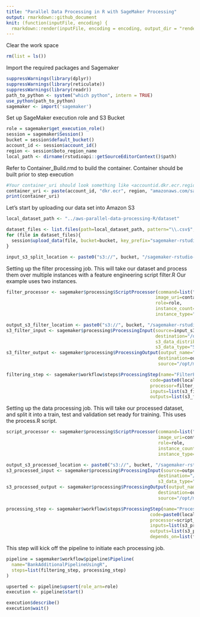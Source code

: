 ```yaml
---
title: "Parallel Data Processing in R with SageMaker Processing"
output: rmarkdown::github_document
knit: (function(inputFile, encoding) {
  rmarkdown::render(inputFile, encoding = encoding, output_dir = "rendered") })
---
```


Clear the work space

```r
rm(list = ls())
```

Import the required packages and Sagemaker 

```r
suppressWarnings(library(dplyr))
suppressWarnings(library(reticulate))
suppressWarnings(library(readr))
path_to_python <- system("which python", intern = TRUE)
use_python(path_to_python)
sagemaker <- import('sagemaker')
```
Set up SageMaker execution role and S3 Bucket

```r
role = sagemaker$get_execution_role()
session = sagemaker$Session()
bucket = session$default_bucket()
account_id <- session$account_id()
region <- session$boto_region_name
local_path <- dirname(rstudioapi::getSourceEditorContext()$path)
```


Refer to Container_Build.rmd to build the container. Container should be built prior to step execution 
```r
#Your container_uri should look something like <accountid.dkr.ecr.region.amazonaws.com/sagemaker-r-processing:1.0>
container_uri <- paste(account_id, "dkr.ecr", region, "amazonaws.com/sagemaker-r-parallel-processing:1.0", sep=".")
print(container_uri)
```

Let's start by uploading our data set into Amazon S3

```r
local_dataset_path <- "../aws-parallel-data-processing-R/dataset"

dataset_files <- list.files(path=local_dataset_path, pattern="\\.csv$", full.names=TRUE)
for (file in dataset_files){
  session$upload_data(file, bucket=bucket, key_prefix="sagemaker-rstudio-example/split")
}

input_s3_split_location <- paste0("s3://", bucket, "/sagemaker-rstudio-example/split")
```

Setting up the filter processing job. This will take our  dataset and process them over multiple instances with a feature engineering script filter.R Our example uses two instances.  

```r
filter_processor <- sagemaker$processing$ScriptProcessor(command=list("Rscript"),
                                                        image_uri=container_uri,
                                                        role=role,
                                                        instance_count=2L,
                                                        instance_type="ml.m5.large")

output_s3_filter_location <- paste0("s3://", bucket, "/sagemaker-rstudio-example/filtered")
s3_filter_input <- sagemaker$processing$ProcessingInput(source=input_s3_split_location,
                                                        destination="/opt/ml/processing/input",
                                                        s3_data_distribution_type="ShardedByS3Key",
                                                        s3_data_type="S3Prefix")
s3_filter_output <- sagemaker$processing$ProcessingOutput(output_name="bank-additional-full-filtered",
                                                         destination=output_s3_filter_location,
                                                         source="/opt/ml/processing/output")

filtering_step <- sagemaker$workflow$steps$ProcessingStep(name="FilterProcessingStep",
                                                      code=paste0(local_path, "/preprocessing/filter.R"),
                                                      processor=filter_processor,
                                                      inputs=list(s3_filter_input),
                                                      outputs=list(s3_filter_output))
```

Setting up the data processing  job. This will take our processed dataset, and split it into a train, test and validation set ready for training. This uses the process.R script. 

```r
script_processor <- sagemaker$processing$ScriptProcessor(command=list("Rscript"),
                                                         image_uri=container_uri,
                                                         role=role,
                                                         instance_count=1L,
                                                         instance_type="ml.m5.large")

output_s3_processed_location <- paste0("s3://", bucket, "/sagemaker-rstudio-example/processed")
s3_processed_input <- sagemaker$processing$ProcessingInput(source=output_s3_filter_location,
                                                         destination="/opt/ml/processing/input",
                                                         s3_data_type="S3Prefix")
s3_processed_output <- sagemaker$processing$ProcessingOutput(output_name="bank-additional-full-processed",
                                                         destination=output_s3_processed_location,
                                                         source="/opt/ml/processing/output")

processing_step <- sagemaker$workflow$steps$ProcessingStep(name="ProcessingStep",
                                                      code=paste0(local_path, "/preprocessing/process.R"),
                                                      processor=script_processor,
                                                      inputs=list(s3_processed_input),
                                                      outputs=list(s3_processed_output),
                                                      depends_on=list(filtering_step))
```

This step will kick off the pipeline to initiate each processing job.

```r

pipeline = sagemaker$workflow$pipeline$Pipeline(
  name="BankAdditionalPipelineUsingR",
  steps=list(filtering_step, processing_step)
)

upserted <- pipeline$upsert(role_arn=role)
execution <- pipeline$start()

execution$describe()
execution$wait()
```
